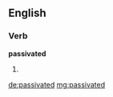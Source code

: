 ==English==

===Verb===
'''passivated'''

# {{past of|passivate}}

[[de:passivated]]
[[mg:passivated]]